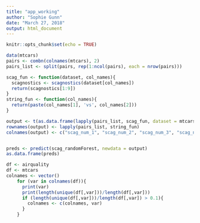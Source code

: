 ```yaml
---
title: "app_working"
author: "Sophie Gunn"
date: "March 27, 2018"
output: html_document
---
```


```r
knitr::opts_chunk$set(echo = TRUE)
```

```r
data(mtcars)
pairs <- combn(colnames(mtcars), 2)
pairs_list <- split(pairs, rep(1:ncol(pairs), each = nrow(pairs)))

scag_fun <- function(dataset, col_names){
  scagnostics <- scagnostics(dataset[col_names])
  return(scagnostics[1:9])
}
string_fun <- function(col_names){
  return(paste(col_names[1], 'vs', col_names[2]))
}

output <- t(as.data.frame(lapply(pairs_list, scag_fun, dataset = mtcars))) 
rownames(output) <- lapply(pairs_list, string_fun)
colnames(output) <- c("scag_num_1", "scag_num_2", "scag_num_3", "scag_num_4", "scag_num_5", "scag_num_6", "scag_num_7", "scag_num_8", "scag_num_9")


preds <- predict(scag_randomForest, newdata = output)
as.data.frame(preds)

df <- airquality
df <- mtcars
colnames <- vector()
    for (var in colnames(df)){
      print(var)
      print(length(unique(df[,var]))/length(df[,var]))
      if (length(unique(df[,var]))/length(df[,var]) > 0.1){
        colnames <- c(colnames, var)
      }
    }

```